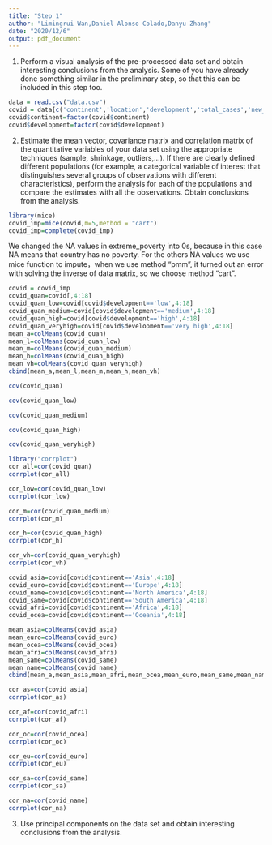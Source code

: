 ---
title: "Step 1"
author: "Limingrui Wan,Daniel Alonso Colado,Danyu Zhang"
date: "2020/12/6"
output: pdf_document
---
1. Perform a visual analysis of the pre-processed data set and obtain interesting conclusions from the analysis. Some of you have already done something similar in the preliminary step, so that this can be included in this step too.
```{r}
data = read.csv("data.csv")
covid = data[c('continent','location','development','total_cases','new_cases','total_deaths','stringency_index','population','population_density','median_age','aged_65_older','gdp_per_capita','extreme_poverty','cardiovasc_death_rate','diabetes_prevalence','hospital_beds_per_thousand','life_expectancy','human_development_index')]
covid$continent=factor(covid$continent)
covid$development=factor(covid$development)
```


2. Estimate the mean vector, covariance matrix and correlation matrix of the quantitative variables of your data set using the appropriate techniques (sample, shrinkage, outliers,...). If there are clearly defined different populations (for example, a categorical variable of interest that distinguishes several groups of observations with different characteristics), perform the analysis for each of the populations and compare the estimates with all the observations. Obtain conclusions from the analysis.
```{r}

library(mice)
covid_imp=mice(covid,m=5,method = "cart")
covid_imp=complete(covid_imp)
```
We changed the NA values in extreme_poverty into 0s, because in this case NA means that country has no poverty.
For the others NA values we use mice function to impute，when we use method "pmm", it turned out an error with solving the inverse of data matrix, so we choose method "cart".
```{r}
covid = covid_imp
covid_quan=covid[,4:18]
covid_quan_low=covid[covid$development=='low',4:18]
covid_quan_medium=covid[covid$development=='medium',4:18]
covid_quan_high=covid[covid$development=='high',4:18]
covid_quan_veryhigh=covid[covid$development=='very high',4:18]
mean_a=colMeans(covid_quan)
mean_l=colMeans(covid_quan_low)
mean_m=colMeans(covid_quan_medium)
mean_h=colMeans(covid_quan_high)
mean_vh=colMeans(covid_quan_veryhigh)
cbind(mean_a,mean_l,mean_m,mean_h,mean_vh)
```



```{r}
cov(covid_quan)
```
```{r}
cov(covid_quan_low)
```
```{r}
cov(covid_quan_medium)
```
```{r}
cov(covid_quan_high)
```
```{r}
cov(covid_quan_veryhigh)
```

```{r}
library("corrplot")
cor_all=cor(covid_quan)
corrplot(cor_all)
```

```{r}
cor_low=cor(covid_quan_low)
corrplot(cor_low)
```

```{r}
cor_m=cor(covid_quan_medium)
corrplot(cor_m)
```

```{r}
cor_h=cor(covid_quan_high)
corrplot(cor_h)
```

```{r}
cor_vh=cor(covid_quan_veryhigh)
corrplot(cor_vh)
```

```{r}
covid_asia=covid[covid$continent=='Asia',4:18]
covid_euro=covid[covid$continent=='Europe',4:18]
covid_name=covid[covid$continent=='North America',4:18]
covid_same=covid[covid$continent=='South America',4:18]
covid_afri=covid[covid$continent=='Africa',4:18]
covid_ocea=covid[covid$continent=='Oceania',4:18]
```

```{r}
mean_asia=colMeans(covid_asia)
mean_euro=colMeans(covid_euro)
mean_ocea=colMeans(covid_ocea)
mean_afri=colMeans(covid_afri)
mean_same=colMeans(covid_same)
mean_name=colMeans(covid_name)
cbind(mean_a,mean_asia,mean_afri,mean_ocea,mean_euro,mean_same,mean_name)
```

```{r}
cor_as=cor(covid_asia)
corrplot(cor_as)
```

```{r}
cor_af=cor(covid_afri)
corrplot(cor_af)
```

```{r}
cor_oc=cor(covid_ocea)
corrplot(cor_oc)
```

```{r}
cor_eu=cor(covid_euro)
corrplot(cor_eu)
```

```{r}
cor_sa=cor(covid_same)
corrplot(cor_sa)
```

```{r}
cor_na=cor(covid_name)
corrplot(cor_na)
```
3. Use principal components on the data set and obtain interesting conclusions from the analysis.

